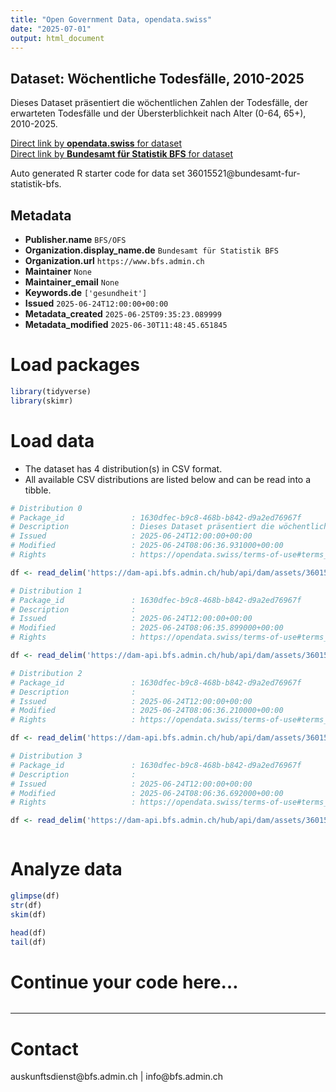 ```yaml
---
title: "Open Government Data, opendata.swiss"
date: "2025-07-01"
output: html_document
---
```


## Dataset: Wöchentliche Todesfälle, 2010-2025

Dieses Dataset präsentiert die wöchentlichen Zahlen der Todesfälle, der erwarteten Todesfälle und der Übersterblichkeit nach Alter (0-64, 65+), 2010-2025.

[Direct link by **opendata.swiss** for dataset](https://opendata.swiss/de/dataset/wochentliche-todesfalle-2010-20251)<br>
[Direct link by **Bundesamt für Statistik BFS** for dataset](https://www.bfs.admin.ch/asset/de/ts-d-14.03.04.03-wr)

Auto generated R starter code for data set 36015521@bundesamt-fur-statistik-bfs.

## Metadata

- **Publisher.name** `BFS/OFS`
- **Organization.display_name.de** `Bundesamt für Statistik BFS`
- **Organization.url** `https://www.bfs.admin.ch`
- **Maintainer** `None`
- **Maintainer_email** `None`
- **Keywords.de** `['gesundheit']`
- **Issued** `2025-06-24T12:00:00+00:00`
- **Metadata_created** `2025-06-25T09:35:23.089999`
- **Metadata_modified** `2025-06-30T11:48:45.651845`


# Load packages

```r

library(tidyverse)
library(skimr)

```

# Load data

-   The dataset has 4 distribution(s) in CSV format.
-   All available CSV distributions are listed below and can be read into a tibble.

```r

# Distribution 0
# Package_id               : 1630dfec-b9c8-468b-b842-d9a2ed76967f
# Description              : Dieses Dataset präsentiert die wöchentlichen Zahlen der Todesfälle, der erwarteten Todesfälle und der Übersterblichkeit nach Alter (0-64, 65+), 2010-2025.
# Issued                   : 2025-06-24T12:00:00+00:00
# Modified                 : 2025-06-24T08:06:36.931000+00:00
# Rights                   : https://opendata.swiss/terms-of-use#terms_by_ask

df <- read_delim('https://dam-api.bfs.admin.ch/hub/api/dam/assets/36015547/master')

# Distribution 1
# Package_id               : 1630dfec-b9c8-468b-b842-d9a2ed76967f
# Description              : 
# Issued                   : 2025-06-24T12:00:00+00:00
# Modified                 : 2025-06-24T08:06:35.899000+00:00
# Rights                   : https://opendata.swiss/terms-of-use#terms_by_ask

df <- read_delim('https://dam-api.bfs.admin.ch/hub/api/dam/assets/36015543/master')

# Distribution 2
# Package_id               : 1630dfec-b9c8-468b-b842-d9a2ed76967f
# Description              : 
# Issued                   : 2025-06-24T12:00:00+00:00
# Modified                 : 2025-06-24T08:06:36.210000+00:00
# Rights                   : https://opendata.swiss/terms-of-use#terms_by_ask

df <- read_delim('https://dam-api.bfs.admin.ch/hub/api/dam/assets/36015538/master')

# Distribution 3
# Package_id               : 1630dfec-b9c8-468b-b842-d9a2ed76967f
# Description              : 
# Issued                   : 2025-06-24T12:00:00+00:00
# Modified                 : 2025-06-24T08:06:36.692000+00:00
# Rights                   : https://opendata.swiss/terms-of-use#terms_by_ask

df <- read_delim('https://dam-api.bfs.admin.ch/hub/api/dam/assets/36015533/master')



```

# Analyze data

```r

glimpse(df)
str(df)
skim(df)

head(df)
tail(df)

```

# Continue your code here...

```r

```

------------------------------------------------------------------------

# Contact

auskunftsdienst@bfs.admin.ch | info@bfs.admin.ch
